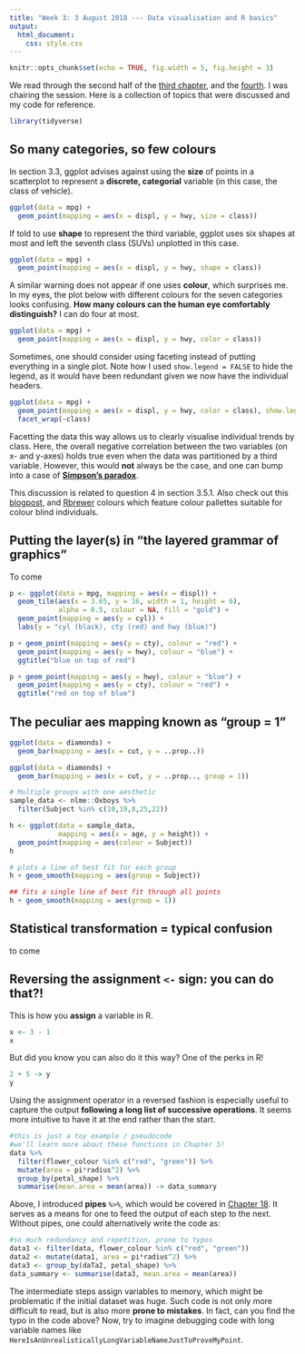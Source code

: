 ```yaml
---
title: "Week 3: 3 August 2018 --- Data visualisation and R basics"
output: 
  html_document:
    css: style.css
---
```


```r
knitr::opts_chunk$set(echo = TRUE, fig.width = 5, fig.height = 3)
```

We read through the second half of the [third chapter](http://r4ds.had.co.nz/data-visualisation.html), and the [fourth](http://r4ds.had.co.nz/workflow-basics.html). I was chairing the session. Here is a collection of topics that were discussed and my code for reference.

```r
library(tidyverse)
```

## So many categories, so few colours
In section 3.3, ggplot advises against using the **size** of points in a scatterplot to represent a **discrete, categorial** variable (in this case, the class of vehicle). 
    
```r
ggplot(data = mpg) + 
  geom_point(mapping = aes(x = displ, y = hwy, size = class))
```

If told to use **shape** to represent the third variable, ggplot uses six shapes at most and left the seventh class (SUVs) unplotted in this case.
```r
ggplot(data = mpg) + 
  geom_point(mapping = aes(x = displ, y = hwy, shape = class))
```
    
A similar warning does not appear if one uses **colour**, which surprises me. In my eyes, the plot below with different colours for the seven categories looks confusing. **How many colours can the human eye comfortably distinguish?** I can do four at most.
```r
ggplot(data = mpg) + 
  geom_point(mapping = aes(x = displ, y = hwy, color = class))
```

Sometimes, one should consider using faceting instead of putting everything in a single plot. Note how I used `show.legend = FALSE` to hide the legend, as it would have been redundant given we now have the individual headers.
```r
ggplot(data = mpg) + 
  geom_point(mapping = aes(x = displ, y = hwy, color = class), show.legend = FALSE) +
  facet_wrap(~class)
```

Facetting the data this way allows us to clearly visualise individual trends by class. Here, the overall negative correlation between the two variables (on x- and y-axes) holds true even when the data was partitioned by a third variable. However, this would **not** always be the case, and one can bump into a case of [**Simpson’s paradox**](https://www.data-to-viz.com/caveat/simpson.html). 

This discussion is related to question 4 in section 3.5.1. Also check out this [blogpost](https://blog.graphiq.com/finding-the-right-color-palettes-for-data-visualizations-fcd4e707a283), and [Rbrewer](http://www.cookbook-r.com/Graphs/Colors_(ggplot2)/) colours which feature colour pallettes suitable for colour blind individuals.

## Putting the layer(s) in "the layered grammar of graphics"

To come

```r
p <- ggplot(data = mpg, mapping = aes(x = displ)) + 
  geom_tile(aes(x = 3.65, y = 16, width = 1, height = 6),
            alpha = 0.5, colour = NA, fill = "gold") +
  geom_point(mapping = aes(y = cyl)) +
  labs(y = "cyl (black), cty (red) and hwy (blue)")
```

```r
p + geom_point(mapping = aes(y = cty), colour = "red") +
  geom_point(mapping = aes(y = hwy), colour = "blue") +
  ggtitle("blue on top of red")
```

```r
p + geom_point(mapping = aes(y = hwy), colour = "blue") +
  geom_point(mapping = aes(y = cty), colour = "red") +
  ggtitle("red on top of blue")
```

## The peculiar aes mapping known as "group = 1"

```r
ggplot(data = diamonds) + 
  geom_bar(mapping = aes(x = cut, y = ..prop..))
```

```r
ggplot(data = diamonds) +
  geom_bar(mapping = aes(x = cut, y = ..prop.., group = 1))
```

```r
# Multiple groups with one aesthetic
sample_data <- nlme::Oxboys %>% 
  filter(Subject %in% c(10,19,8,25,22))

h <- ggplot(data = sample_data, 
            mapping = aes(x = age, y = height)) + 
  geom_point(mapping = aes(colour = Subject)) 
h
```

```r
# plots a line of best fit for each group
h + geom_smooth(mapping = aes(group = Subject))
```

```r
## fits a single line of best fit through all points
h + geom_smooth(mapping = aes(group = 1))
```

## Statistical transformation = typical confusion
to come

## Reversing the assignment `<-` sign: you can do that?!
This is how you **assign** a variable in R.
```r
x <- 3 - 1
x
```

But did you know you can also do it this way? One of the perks in R!
```r
2 + 5 -> y
y
```

Using the assignment operator in a reversed fashion is especially useful to capture the output **following a long list of successive operations**. It seems more intuitive to have it at the end rather than the start.

```r
#this is just a toy example / pseudocode
#we'll learn more about these functions in Chapter 5!
data %>%
  filter(flower_colour %in% c("red", "green")) %>%
  mutate(area = pi*radius^2) %>%
  group_by(petal_shape) %>%
  summarise(mean.area = mean(area)) -> data_summary
```

Above, I introduced **pipes** `%>%`, which would be covered in [Chapter 18](http://r4ds.had.co.nz/pipes.html). It serves as a means for one to feed the output of each step to the next. Without pipes, one could alternatively write the code as:

```r
#so much redundancy and repetition, prone to typos
data1 <- filter(data, flower_colour %in% c("red", "green"))
data2 <- mutate(data1, area = pi*radius^2) %>%
data3 <- group_by(daTa2, petal_shape) %>%
data_summary <- summarise(data3, mean.area = mean(area)) 
```

The intermediate steps assign variables to memory, which might be problematic if the initial dataset was huge. Such code is not only more difficult to read, but is also more **prone to mistakes**. In fact, can you find the typo in the code above? Now, try to imagine debugging code with long variable names like `HereIsAnUnrealisticallyLongVariableNameJustToProveMyPoint`.




